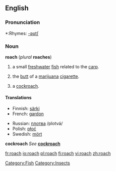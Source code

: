 {{wikipedia|Roach}}
==English==

===Pronunciation===
*:Rhymes: [[Rhymes:English:-əʊtʃ|-əʊtʃ]]

===Noun===
'''roach''' (''plural'' '''roaches''')

# a small [[freshwater]] [[fish]] related to the [[carp]].
# {{slang}} the [[butt]] of a [[marijuana]] [[cigarette]].
# {{US}} a [[cockroach]].

====Translations====

{{trans-top|freshwater fish}}
*Finnish: [[särki]]
*French: [[gardon]] {{m}}
{{trans-mid}}
*Russian: [[плотва]] /plotvá/ {{f}}
*Polish: [[płoć]] {{f}}
*Swedish: [[mört]] {{c}}
{{trans-bottom}}

{{trans-top|slang: butt of a marijuana cigarette}}
{{trans-mid}}
{{trans-bottom}}

'''cockroach'''
''See'' '''[[cockroach]]'''

[[Category:Fish]]
[[Category:Insects]]

[[fr:roach]]
[[io:roach]]
[[pl:roach]]
[[fi:roach]]
[[vi:roach]]
[[zh:roach]]